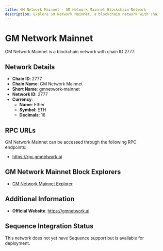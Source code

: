```yaml
--- 
title: GM Network Mainnet - GM Network Mainnet Blockchain Network
description: Explore GM Network Mainnet, a blockchain network with chain ID 2777. Learn about its native currency, Ether, and how to interact with the network.
---
```


# GM Network Mainnet

GM Network Mainnet is a blockchain network with chain ID 2777.

## Network Details

- **Chain ID**: 2777
- **Chain Name**: GM Network Mainnet
- **Short Name**: gmnetwork-mainnet
- **Network ID**: 2777
- **Currency**: 
  - **Name**: Ether
  - **Symbol**: ETH
  - **Decimals**: 18

## RPC URLs

GM Network Mainnet can be accessed through the following RPC endpoints:

- https://rpc.gmnetwork.ai

## GM Network Mainnet Block Explorers

- [GM Network Mainnet Explorer](https://scan.gmnetwork.ai)

## Additional Information

- **Official Website**: https://gmnetwork.ai

## Sequence Integration Status

This network does not yet have Sequence support but is available for deployment.
